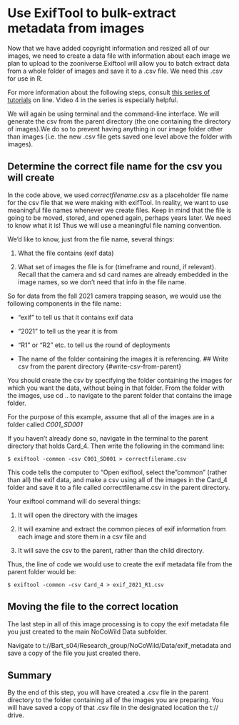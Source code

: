 # Use ExifTool to bulk-extract metadata from images {#extract-metadata-from-images}

Now that we have added copyright information and resized all of our images, we need to create a data file with information about each image we plan to upload to the zooniverse.Exiftool will allow you to batch extract data from a whole folder of images and save it to a .csv file. We need this .csv for use in R.

For more information about the following steps, consult [this series of tutorials](https://www.weareavp.com/exiftool-tutorial-series) on line. Video 4 in the series is especially helpful.

We will again be using terminal and the command-line interface. We will generate the csv from the parent directory (the one containing the directory of images).We do so to prevent having anything in our image folder other than images (i.e. the new .csv file gets saved one level above the folder with images). 

## Determine the correct file name for the csv you will create {#get-correct-csv-name}

In the code above, we used *correctfilename.csv* as a placeholder file
name for the csv file that we were making with exifTool. In reality, we
want to use meaningful file names whenever we create files. Keep in mind
that the file is going to be moved, stored, and opened again, perhaps
years later. We need to know what it is! Thus we will use a meaningful
file naming convention.

We'd like to know, just from the file name, several things:

1.  What the file contains (exif data)

2.  What set of images the file is for (timeframe and round, if
    relevant). Recall that the camera and sd card names are already
    embedded in the image names, so we don't need that info in the file
    name.

So for data from the fall 2021 camera trapping season, we would use the
following components in the file name:

-   "exif" to tell us that it contains exif data

-   "2021" to tell us the year it is from

-   "R1" or "R2" etc. to tell us the round of deployments

-   The name of the folder containing the images it is referencing.
## Write csv from the parent directory {#write-csv-from-parent}

You should create the csv by specifying the folder containing the images
for which you want the data, without being in that folder. From the
folder with the images, use cd .. to navigate to the parent folder that
contains the image folder.

For the purpose of this example, assume that all of the images are in a
folder called *C001_SD001*

If you haven't already done so, navigate in the terminal to the parent directory that holds Card_4. Then write the following in the command line:

`$ exiftool -common -csv C001_SD001 > correctfilename.csv`

This code tells the computer to "Open exiftool, select the "common"
(rather than all) the exif data, and make a csv using all of the images
in the Card_4 folder and save it to a file called
correctfilename.csv in the parent directory. 

Your exiftool command will do several things:

1.  It will open the directory with the images
2.  It will examine and extract the common pieces of exif information from each image and store them in a csv file and

3.  It will save the csv to the parent, rather than the child directory.



Thus, the line of code we would use to create the exif metadata file
from the parent folder would be:

`$ exiftool -common -csv Card_4 > exif_2021_R1.csv`

## Moving the file to the correct location

The last step in all of this image processing is to copy the exif
metadata file you just created to the main NoCoWild Data subfolder.

Navigate to t://Bart_s04/Research_group/NoCoWild/Data/exif_metadata and
save a copy of the file you just created there.

## Summary
By the end of this step, you will have created a .csv file in the parent directory to the folder containing all of the images you are preparing. You will have saved a copy of that .csv file in the designated location the t:// drive.
